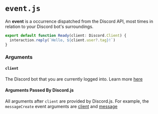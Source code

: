 # `event.js`

An **event** is a occurrence dispatched from the Discord API, most times in relation to your Discord bot's surroundings.

```typescript app/ready/event.ts
export default function Ready(client: Discord.Client) {
  interaction.reply(`Hello, ${client.user?.tag}!`)
}
```

### Arguments

#### `client`

The Discord bot that you are currently logged into. Learn more [here](https://discord.js.org/docs/discord.js/main/class/Client)

#### Arguments Passed By Discord.js

All arguments after `client` are provided by Discord.js. For example, the `messageCreate` event arguments are [client](https://discord.js.org/docs/discord.js/main/class/Client) and [message](https://discord.js.org/docs/discord.js/main/class/Client/docs/discord.js/main/class/Message)

